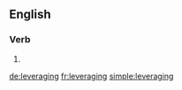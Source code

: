==English==

===Verb===
{{head|en|present participle}}

# {{present participle of|leverage|lang=en}}

[[de:leveraging]]
[[fr:leveraging]]
[[simple:leveraging]]